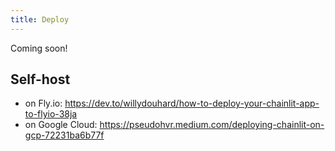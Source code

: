 ```yaml
---
title: Deploy
---
```


<Note>Coming soon!</Note>


## Self-host
- on Fly.io: https://dev.to/willydouhard/how-to-deploy-your-chainlit-app-to-flyio-38ja
- on Google Cloud: https://pseudohvr.medium.com/deploying-chainlit-on-gcp-72231ba6b77f 